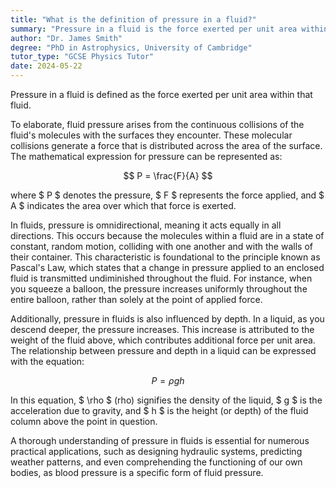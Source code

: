 ```yaml
---
title: "What is the definition of pressure in a fluid?"
summary: "Pressure in a fluid is the force exerted per unit area within the fluid."
author: "Dr. James Smith"
degree: "PhD in Astrophysics, University of Cambridge"
tutor_type: "GCSE Physics Tutor"
date: 2024-05-22
---
```


Pressure in a fluid is defined as the force exerted per unit area within that fluid.

To elaborate, fluid pressure arises from the continuous collisions of the fluid's molecules with the surfaces they encounter. These molecular collisions generate a force that is distributed across the area of the surface. The mathematical expression for pressure can be represented as:

$$
P = \frac{F}{A}
$$

where $ P $ denotes the pressure, $ F $ represents the force applied, and $ A $ indicates the area over which that force is exerted.

In fluids, pressure is omnidirectional, meaning it acts equally in all directions. This occurs because the molecules within a fluid are in a state of constant, random motion, colliding with one another and with the walls of their container. This characteristic is foundational to the principle known as Pascal's Law, which states that a change in pressure applied to an enclosed fluid is transmitted undiminished throughout the fluid. For instance, when you squeeze a balloon, the pressure increases uniformly throughout the entire balloon, rather than solely at the point of applied force.

Additionally, pressure in fluids is also influenced by depth. In a liquid, as you descend deeper, the pressure increases. This increase is attributed to the weight of the fluid above, which contributes additional force per unit area. The relationship between pressure and depth in a liquid can be expressed with the equation:

$$
P = \rho gh
$$

In this equation, $ \rho $ (rho) signifies the density of the liquid, $ g $ is the acceleration due to gravity, and $ h $ is the height (or depth) of the fluid column above the point in question.

A thorough understanding of pressure in fluids is essential for numerous practical applications, such as designing hydraulic systems, predicting weather patterns, and even comprehending the functioning of our own bodies, as blood pressure is a specific form of fluid pressure.
    